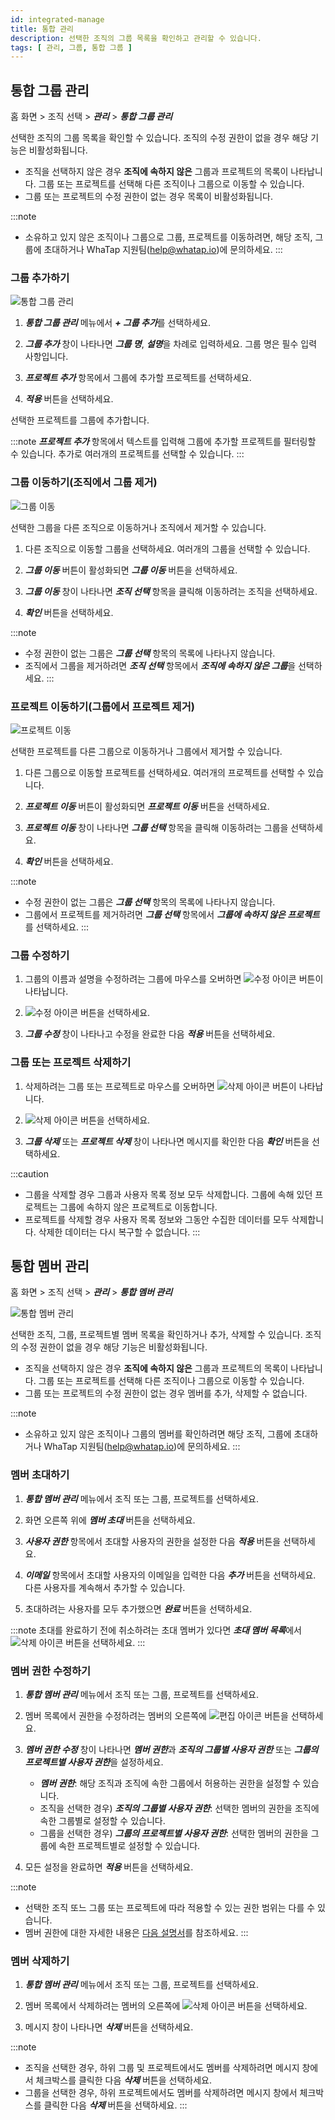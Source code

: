```yaml
---
id: integrated-manage
title: 통합 관리
description: 선택한 조직의 그룹 목록을 확인하고 관리할 수 있습니다.
tags: [ 관리, 그룹, 통합 그룹 ]
---
```


## 통합 그룹 관리

홈 화면 > 조직 선택 > ***관리*** > ***통합 그룹 관리***

선택한 조직의 그룹 목록을 확인할 수 있습니다. 조직의 수정 권한이 없을 경우 해당 기능은 비활성화됩니다.

- 조직을 선택하지 않은 경우 **조직에 속하지 않은** 그룹과 프로젝트의 목록이 나타납니다. 그룹 또는 프로젝트를 선택해 다른 조직이나 그룹으로 이동할 수 있습니다.
- 그룹 또는 프로젝트의 수정 권한이 없는 경우 목록이 비활성화됩니다.

:::note
* 소유하고 있지 않은 조직이나 그룹으로 그룹, 프로젝트를 이동하려면, 해당 조직, 그룹에 초대하거나 WhaTap 지원팀(help@whatap.io)에 문의하세요.
:::

### 그룹 추가하기

![통합 그룹 관리](/img/manage-integrated-group.png)

1. ***통합 그룹 관리*** 메뉴에서 ***+ 그룹 추가***를 선택하세요.

1. ***그룹 추가*** 창이 나타나면 ***그룹 명***, ***설명***을 차례로 입력하세요. 그룹 명은 필수 입력 사항입니다.

1. ***프로젝트 추가*** 항목에서 그룹에 추가할 프로젝트를 선택하세요.

1. ***적용*** 버튼을 선택하세요.

선택한 프로젝트를 그룹에 추가합니다.

:::note
***프로젝트 추가*** 항목에서 텍스트를 입력해 그룹에 추가할 프로젝트를 필터링할 수 있습니다. 추가로 여러개의 프로젝트를 선택할 수 있습니다.
:::

### 그룹 이동하기(조직에서 그룹 제거)

![그룹 이동](/img/manage-group-move-group.png)

선택한 그룹을 다른 조직으로 이동하거나 조직에서 제거할 수 있습니다.

1. 다른 조직으로 이동할 그룹을 선택하세요. 여러개의 그룹을 선택할 수 있습니다.

1. ***그룹 이동*** 버튼이 활성화되면 ***그룹 이동*** 버튼을 선택하세요.

1. ***그룹 이동*** 창이 나타나면 ***조직 선택*** 항목을 클릭해 이동하려는 조직을 선택하세요.

1. ***확인*** 버튼을 선택하세요.

:::note
* 수정 권한이 없는 그룹은 ***그룹 선택*** 항목의 목록에 나타나지 않습니다.
* 조직에서 그룹을 제거하려면 ***조직 선택*** 항목에서 ***조직에 속하지 않은 그룹***을 선택하세요.
:::

### 프로젝트 이동하기(그룹에서 프로젝트 제거)

![프로젝트 이동](/img/move-project-from-group.png)

선택한 프로젝트를 다른 그룹으로 이동하거나 그룹에서 제거할 수 있습니다.

1. 다른 그룹으로 이동할 프로젝트를 선택하세요. 여러개의 프로젝트를 선택할 수 있습니다.

1. ***프로젝트 이동*** 버튼이 활성화되면 ***프로젝트 이동*** 버튼을 선택하세요.

1. ***프로젝트 이동*** 창이 나타나면 ***그룹 선택*** 항목을 클릭해 이동하려는 그룹을 선택하세요.

1. ***확인*** 버튼을 선택하세요.

:::note
* 수정 권한이 없는 그룹은 ***그룹 선택*** 항목의 목록에 나타나지 않습니다.
* 그룹에서 프로젝트를 제거하려면 ***그룹 선택*** 항목에서 ***그룹에 속하지 않은 프로젝트***를 선택하세요.
:::

### 그룹 수정하기

1. 그룹의 이름과 설명을 수정하려는 그룹에 마우스를 오버하면 ![수정 아이콘](/img/ico-edit.svg) 버튼이 나타납니다.

1. ![수정 아이콘](/img/ico-edit.svg) 버튼을 선택하세요. 

1. ***그룹 수정*** 창이 나타나고 수정을 완료한 다음 ***적용*** 버튼을 선택하세요.

### 그룹 또는 프로젝트 삭제하기

1. 삭제하려는 그룹 또는 프로젝트로 마우스를 오버하면 ![삭제 아이콘](/img/ico-trash.svg) 버튼이 나타납니다.

1. ![삭제 아이콘](/img/ico-trash.svg) 버튼을 선택하세요.

1. ***그룹 삭제*** 또는 ***프로젝트 삭제*** 창이 나타나면 메시지를 확인한 다음 ***확인*** 버튼을 선택하세요.

:::caution
* 그룹을 삭제할 경우 그룹과 사용자 목록 정보 모두 삭제합니다. 그룹에 속해 있던 프로젝트는 그룹에 속하지 않은 프로젝트로 이동합니다.
* 프로젝트를 삭제할 경우 사용자 목록 정보와 그동안 수집한 데이터를 모두 삭제합니다. 삭제한 데이터는 다시 복구할 수 없습니다.
:::

## 통합 멤버 관리

홈 화면 > 조직 선택 > ***관리*** > ***통합 멤버 관리***

![통합 멤버 관리](/img/integrated-manage-member.png)

선택한 조직, 그룹, 프로젝트별 멤버 목록을 확인하거나 추가, 삭제할 수 있습니다. 조직의 수정 권한이 없을 경우 해당 기능은 비활성화됩니다.

- 조직을 선택하지 않은 경우 **조직에 속하지 않은** 그룹과 프로젝트의 목록이 나타납니다. 그룹 또는 프로젝트를 선택해 다른 조직이나 그룹으로 이동할 수 있습니다.
- 그룹 또는 프로젝트의 수정 권한이 없는 경우 멤버를 추가, 삭제할 수 없습니다.

:::note
* 소유하고 있지 않은 조직이나 그룹의 멤버를 확인하려면 해당 조직, 그룹에 초대하거나 WhaTap 지원팀(help@whatap.io)에 문의하세요.
:::

### 멤버 초대하기

1. ***통합 멤버 관리*** 메뉴에서 조직 또는 그룹, 프로젝트를 선택하세요.

1. 화면 오른쪽 위에 ***멤버 초대*** 버튼을 선택하세요.

1. ***사용자 권한*** 항목에서 초대할 사용자의 권한을 설정한 다음 ***적용*** 버튼을 선택하세요.

1. ***이메일*** 항목에서 초대할 사용자의 이메일을 입력한 다음 ***추가*** 버튼을 선택하세요. 다른 사용자를 계속해서 추가할 수 있습니다.

1. 초대하려는 사용자를 모두 추가했으면 ***완료*** 버튼을 선택하세요.

:::note
초대를 완료하기 전에 취소하려는 초대 멤버가 있다면 ***초대 멤버 목록***에서 ![삭제 아이콘](/img/ico-trash-red.svg) 버튼을 선택하세요.
:::

### 멤버 권한 수정하기

1. ***통합 멤버 관리*** 메뉴에서 조직 또는 그룹, 프로젝트를 선택하세요.

1. 멤버 목록에서 권한을 수정하려는 멤버의 오른쪽에 ![편집 아이콘](/img/ico-edit.svg) 버튼을 선택하세요. 

1. ***멤버 권한 수정*** 창이 나타나면 ***멤버 권한***과 ***조직의 그룹별 사용자 권한*** 또는 ***그룹의 프로젝트별 사용자 권한***을 설정하세요.

    * ***멤버 권한***: 해당 조직과 조직에 속한 그룹에서 허용하는 권한을 설정할 수 있습니다.
    * 조직을 선택한 경우) ***조직의 그룹별 사용자 권한***: 선택한 멤버의 권한을 조직에 속한 그룹별로 설정할 수 있습니다.
    * 그룹을 선택한 경우) ***그룹의 프로젝트별 사용자 권한***: 선택한 멤버의 권한을 그룹에 속한 프로젝트별로 설정할 수 있습니다.

1. 모든 설정을 완료하면 ***적용*** 버튼을 선택하세요.

:::note
* 선택한 조직 또느 그룹 또는 프로젝트에 따라 적용할 수 있는 권한 범위는 다를 수 있습니다.
* 멤버 권한에 대한 자세한 내용은 [다음 설명서](project-structure#project-auth)를 참조하세요.
:::

### 멤버 삭제하기

1. ***통합 멤버 관리*** 메뉴에서 조직 또는 그룹, 프로젝트를 선택하세요.

1. 멤버 목록에서 삭제하려는 멤버의 오른쪽에 ![삭제 아이콘](/img/ico-trash-red.svg) 버튼을 선택하세요. 

1. 메시지 창이 나타나면 ***삭제*** 버튼을 선택하세요.

:::note
* 조직을 선택한 경우, 하위 그룹 및 프로젝트에서도 멤버를 삭제하려면 메시지 창에서 체크박스를 클릭한 다음 ***삭제*** 버튼을 선택하세요.
* 그룹을 선택한 경우, 하위 프로젝트에서도 멤버를 삭제하려면 메시지 창에서 체크박스를 클릭한 다음 ***삭제*** 버튼을 선택하세요.
:::